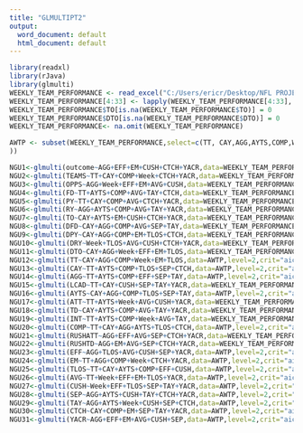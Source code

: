 ---
title: "GLMULTIPT2"
output:
  word_document: default
  html_document: default
---
```{r}
library(readxl)
library(rJava)
library(glmulti)
WEEKLY_TEAM_PERFORMANCE <- read_excel("C:/Users/ericr/Desktop/NFL PROJECT DATA/T test data/WEEKLY TEAM PERFORMANCE.xlsx")
WEEKLY_TEAM_PERFORMANCE[4:33] <- lapply(WEEKLY_TEAM_PERFORMANCE[4:33], as.numeric)
WEEKLY_TEAM_PERFORMANCE$TO[is.na(WEEKLY_TEAM_PERFORMANCE$TO)] = 0
WEEKLY_TEAM_PERFORMANCE$DTO[is.na(WEEKLY_TEAM_PERFORMANCE$DTO)] = 0
WEEKLY_TEAM_PERFORMANCE<- na.omit(WEEKLY_TEAM_PERFORMANCE)

AWTP <- subset(WEEKLY_TEAM_PERFORMANCE,select=c(TT,	CAY,AGG,AYTS,COMP,Week,EFF,EM,TLOS,AVG,CUSH,SEP,	TAY,CTCH,YACR
)) 

NGU1<-glmulti(outcome~AGG+EFF+EM+CUSH+CTCH+YACR,data=WEEKLY_TEAM_PERFORMANCE,level=2,crit="aic",method="h",intercept=TRUE)
NGU2<-glmulti(TEAMS~TT+CAY+COMP+Week+CTCH+YACR,data=WEEKLY_TEAM_PERFORMANCE,level=2,crit="aic",method="h",intercept=TRUE)
NGU3<-glmulti(OPPS~AGG+Week+EFF+EM+AVG+CUSH,data=WEEKLY_TEAM_PERFORMANCE,level=2,crit="aic",method="h",intercept=TRUE)
NGU4<-glmulti(FD~TT+AYTS+COMP+AVG+TAY+CTCH,data=WEEKLY_TEAM_PERFORMANCE,level=2,crit="aic",method="h",intercept=TRUE)
NGU5<-glmulti(PY~TT+CAY+COMP+AVG+CTCH+YACR,data=WEEKLY_TEAM_PERFORMANCE,level=2,crit="aic",method="h",intercept=TRUE)
NGU6<-glmulti(RY~AGG+AYTS+COMP+AVG+TAY+YACR,data=WEEKLY_TEAM_PERFORMANCE,level=2,crit="aic",method="h",intercept=TRUE)
NGU7<-glmulti(TO~CAY+AYTS+EM+CUSH+CTCH+YACR,data=WEEKLY_TEAM_PERFORMANCE,level=2,crit="aic",method="h",intercept=TRUE)
NGU8<-glmulti(DFD~CAY+AGG+COMP+AVG+SEP+TAY,data=WEEKLY_TEAM_PERFORMANCE,level=2,crit="aic",method="h",intercept=TRUE)
NGU9<-glmulti(DPY~CAY+AGG+COMP+EM+TLOS+CTCH,data=WEEKLY_TEAM_PERFORMANCE,level=2,crit="aic",method="h",intercept=TRUE)
NGU10<-glmulti(DRY~Week+TLOS+AVG+CUSH+CTCH+YACR,data=WEEKLY_TEAM_PERFORMANCE,level=2,crit="aic",method="h",intercept=TRUE)
NGU11<-glmulti(DTO~CAY+AGG+Week+EFF+EM+TLOS,data=WEEKLY_TEAM_PERFORMANCE,level=2,crit="aic",method="h",intercept=TRUE)
NGU12<-glmulti(TT~CAY+AGG+COMP+Week+EM+TLOS,data=AWTP,level=2,crit="aic",method="h",intercept=TRUE)
NGU13<-glmulti(CAY~TT+AYTS+COMP+TLOS+SEP+CTCH,data=AWTP,level=2,crit="aic",method="h",intercept=TRUE)
NGU14<-glmulti(AGG~TT+AYTS+COMP+EFF+SEP+TAY,data=AWTP,level=2,crit="aic",method="h",intercept=TRUE)
NGU15<-glmulti(LCAD~TT+CAY+CUSH+SEP+TAY+YACR,data=WEEKLY_TEAM_PERFORMANCE,level=2,crit="aic",method="h",intercept=TRUE)
NGU16<-glmulti(AYTS~CAY+AGG+COMP+TLOS+SEP+TAY,data=AWTP,level=2,crit="aic",method="h",intercept=TRUE)
NGU17<-glmulti(ATT~TT+AYTS+Week+AVG+CUSH+YACR,data=WEEKLY_TEAM_PERFORMANCE,level=2,crit="aic",method="h",intercept=TRUE)
NGU18<-glmulti(TD~CAY+AYTS+COMP+AVG+TAY+YACR,data=WEEKLY_TEAM_PERFORMANCE,level=2,crit="aic",method="h",intercept=TRUE)
NGU19<-glmulti(INT~TT+AYTS+COMP+Week+AVG+TAY,data=WEEKLY_TEAM_PERFORMANCE,level=2,crit="aic",method="h",intercept=TRUE)
NGU20<-glmulti(COMP~TT+CAY+AGG+AYTS+TLOS+CTCH,data=AWTP,level=2,crit="aic",method="h",intercept=TRUE)
NGU21<-glmulti(RUSHATT~AGG+EFF+AVG+SEP+CTCH+YACR,data=WEEKLY_TEAM_PERFORMANCE,level=2,crit="aic",method="h",intercept=TRUE)
NGU22<-glmulti(RUSHTD~AGG+EM+AVG+SEP+CTCH+YACR,data=WEEKLY_TEAM_PERFORMANCE,level=2,crit="aic",method="h",intercept=TRUE)
NGU23<-glmulti(EFF~AGG+TLOS+AVG+CUSH+SEP+YACR,data=AWTP,level=2,crit="aic",method="h",intercept=TRUE)
NGU24<-glmulti(EM~TT+AGG+COMP+Week+CTCH+YACR,data=AWTP,level=2,crit="aic",method="h",intercept=TRUE)
NGU25<-glmulti(TLOS~TT+CAY+AYTS+COMP+EFF+CUSH,data=AWTP,level=2,crit="aic",method="h",intercept=TRUE)
NGU26<-glmulti(AVG~TT+Week+EFF+EM+TLOS+YACR,data=AWTP,level=2,crit="aic",method="h",intercept=TRUE)
NGU27<-glmulti(CUSH~Week+EFF+TLOS+SEP+TAY+YACR,data=AWTP,level=2,crit="aic",method="h",intercept=TRUE)
NGU28<-glmulti(SEP~AGG+AYTS+CUSH+TAY+CTCH+YACR,data=AWTP,level=2,crit="aic",method="h",intercept=TRUE)
NGU29<-glmulti(TAY~AGG+AYTS+Week+CUSH+SEP+CTCH,data=AWTP,level=2,crit="aic",method="h",intercept=TRUE)
NGU30<-glmulti(CTCH~CAY+COMP+EM+SEP+TAY+YACR,data=AWTP,level=2,crit="aic",method="h",intercept=TRUE)
NGU31<-glmulti(YACR~AGG+EFF+EM+AVG+CUSH+SEP,data=AWTP,level=2,crit="aic",method="h",intercept=TRUE)


```

